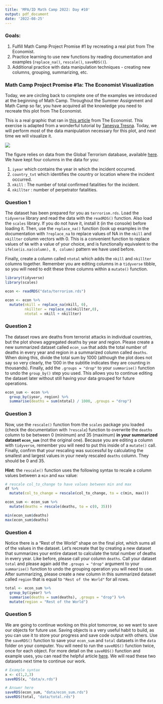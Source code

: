 ```yaml
---
title: 'MPA/ID Math Camp 2022: Day #10'
output: pdf_document
date: '2022-08-25'
---
```


### Goals:

1.  Fulfill Math Camp Project Promise #1 by recreating a real plot from The Economist.
2.  Practice learning to use new functions by reading documentation and examples (`replace_na()`, `rescale()`, `saveRDS()`).
3.  Additional practice with data manipulation techniques - creating new columns, grouping, summarizing, etc.

### Math Camp Project Promise #1a: The Economist Visualization 

Today, we are circling back to complete one of the examples we introduced at the beginning of Math Camp. Throughout the Summer Assignment and Math Camp so far, you have acquired all the knowledge you need to recreate this plot from The Economist.

This is a real graphic that ran in [this article](https://www.economist.com/graphic-detail/2015/11/18/the-plague-of-global-terrorism) from The Economist. This exercise is adapted from a wonderful tutorial by [Tanesya Tresna](https://rpubs.com/tangerine/economist-plot). Today, we will perform most of the data manipulation necessary for this plot, and next time we will visualize it.

![](https://www.economist.com/img/b/1280/759/90/sites/default/files/images/2015/11/blogs/graphic-detail/20151121_woc539.png)

The figure relies on data from the Global Terrorism database, available [here](https://www.start.umd.edu/gtd/). We have kept four columns in the data for you:

1.  `iyear` which contains the year in which the incident occurred.
2.  `country_txt` which identifies the country or location where the incident occurred.
3.  `nkill` : The number of total confirmed fatalities for the incident.
4.  `nkillter` : number of perpetrator fatalities.

### Question 1

The dataset has been prepared for you as `terrorism.rds`. Load the `tidyverse` library and read the data with the `readRDS()` function. Also load the `scales` library. If you do not have it, install it (in the console) before loading it. Then, use the `replace_na()` function (look up examples in the documentation with `?replace_na` to replace values of NA in the `nkill` and `nkillter` column vectors with 0. This is a convenient function to replace values of `NA` with a value of your choice, and is functionally equivalent to the `ifelse(is.na(column), 0, column)` pattern we have used before.

Finally, create a column called `ntotal` which adds the `nkill` and `nkillter` columns together. Remember you are editing columns in a `tidyverse` tibble, so you will need to edit these three columns within a `mutate()` function.

```r
library(tidyverse)
library(scales)

econ <- readRDS("data/terrorism.rds")

econ <- econ %>% 
  mutate(nkill = replace_na(nkill, 0),
         nkillter = replace_na(nkillter,0),
         ntotal = nkill + nkillter)
```

### Question 2

The dataset rows are deaths from terrorist attacks in individual countries, but the plot shows aggregated deaths by year and region. Please create a new summarized dataset called `econ_sum` that adds the total number of deaths in every year and region in a summarized column called `deaths`. When doing this, divide the total sum by 1000 (although the plot does not say so very clearly, the '000 in the subtitle indicates they are counting in thousands). Finally, add the `.groups = "drop"` to your `summarise()` function to undo the `group_by()` step you used. This allows you to continue editing the dataset later without still having your data grouped for future operations.

```r
econ_sum <- econ %>% 
  group_by(iyear, region) %>% 
  summarise(deaths = sum(ntotal) / 1000, .groups = "drop")
```

### Question 3

Now, use the `rescale()` function from the `scales` package you loaded (check the documentation with `?rescale`) function to overwrite the `deaths` column to be between 0 (minimum) and 35 (maximum) **in your summarized dataset `econ_sum`** (not the original one). Because you are editing a column with `tidyverse`, remember you will need to put this inside of a `mutate()` call. Finally, confirm that your rescaling was successful by calculating the smallest and largest values in your newly rescaled `deaths` column. They should be 0 and 35.

**Hint**: the `rescale()` function uses the following syntax to recale a column values between a `min` and `max` value:

```r
# rescale col_to_change to have values between min and max
df %>% 
  mutate(col_to_change = rescale(col_to_change, to = c(min, max)))
```

```r
econ_sum <- econ_sum %>% 
  mutate(deaths = rescale(deaths, to = c(0, 35)))

min(econ_sum$deaths)
max(econ_sum$deaths)
```

### Question 4

Notice there is a "Rest of the World" shape on the final plot, which sums all of the values in the dataset. Let's recreate that by creating a new dataset that summarizes your entire dataset to calculate the total number of deaths in every year. Like before, please call your column `deaths`. Call your dataset `total` and please again add the `.groups = "drop"` argument to your `summarise()` function to undo the grouping operation you will need to use. After summarizing, please create a new column in this summarized dataset called `region` that is equal to `"Rest of the World"` for all rows.

```r
total <- econ_sum %>% 
  group_by(iyear) %>% 
  summarise(deaths = sum(deaths), .groups = "drop") %>% 
  mutate(region = "Rest of the World")
```

### Question 5

We are going to continue working on this plot tomorrow, so we want to save our objects for future use. Saving objects is a very useful habit to build, as you can use it to store your progress and save code output with others. Use the `saveRDS()` function to save your `econ_sum` and `total` datasets in the `data` folder on your computer. You will need to run the `saveRDS()` function twice, once for each object. For more detail on the `saveRDS()` function and example uses, you can read the helpful article [here](http://www.sthda.com/english/wiki/saving-data-into-r-data-format-rds-and-rdata). We will read these two datasets next time to continue our work.

```r
# Example syntax
x <- c(1,2,3)
saveRDS(x, "data/x.rds")
```

```r
# Answer here
saveRDS(econ_sum, "data/econ_sum.rds")
saveRDS(total, "data/total.rds")
```
